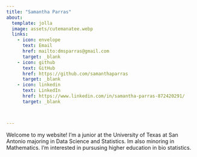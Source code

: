 ```yaml
---
title: "Samantha Parras"
about:
  template: jolla
  image: assets/cutemanatee.webp
  links: 
    - icon: envelope
      text: Email 
      href: mailto:dmsparras@gmail.com 
      target: _blank
    - icon: github
      text: GitHub 
      href: https://github.com/samanthaparras
      target: _blank
    - icon: linkedin 
      text: LinkedIn 
      href: https://www.linkedin.com/in/samantha-parras-872420291/
      target: _blank



---
```


Welcome to my website! I'm a junior at the University of Texas at San Antonio majoring in Data Science and Statistics. Im also minoring in Mathematics. I'm interested in pursusing higher education in bio statistics. 

```r




```
